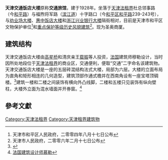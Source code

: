 {{天津历史风貌建筑 |
省区市 = 天津市 |
名称 = 天津交通饭店大楼 |
图片 = [[File:天津交通饭店大楼.jpg|200px]] |
等级 = 重点保护|
编号 = 0120104|
时代 = 1915年|
所在 = [[天津市|天津市]][[和平区_(天津市)|和平区]] |
公布 = 2006年2月17日|
}}

'''天津交通饭店大楼'''原称'''交通旅馆'''，建于1928年。坐落于[[天津法租界|天津法租界]]杜总领事路（今[[和平路_(天津)|和平路]]）与福煦将军路（[[滨江道|滨江道]]）十字路口（今[[和平区_(天津市)|和平区]][[和平路_(天津)|和平路]]239-243号），与[[天津劝业场大楼|劝业场大楼]]、[[天津惠中饭店大楼|惠中饭店大楼]]和[[浙江兴业银行天津分行大楼|浙江兴业银行大楼]]隔街相对，目前是天津市和平区文物保护单位<ref>天津市和平区人民政府，二零零四年八月十七日公布</ref>和[[天津历史风貌建筑|重点保护等级历史风貌建筑]]<ref>天津市人民政府，二零零六年二月十七日公布</ref>。现为圣奥商厦。

== 建筑结构 ==
天津交通饭店大楼由[[高星桥|高星桥]]和清庆亲王[[载振|载振]]等人投资，[[法国|法国]]建筑师穆勒设计，当时因所处地段位于[[天津法租界|天津法租界]]的商业区，交通便利，便取“交通”二字命名该建筑物。天津交通饭店大楼是一座的五层砖混结构法式大楼，局部为六层。大楼的立面布局为直角和矩形相连的几何造型，建筑顶部作通式檐并在西南角设有一座宝塔顶碉楼。<ref>{{Cite web |url=http://www.tj.xinhuanet.com/news/2009-09/04/content_17596875.htm |title=交通旅馆奇案 |access-date=2011-01-01 |archive-date=2012-06-20 |archive-url=https://web.archive.org/web/20120620210040/http://www.tj.xinhuanet.com/news/2009-09/04/content_17596875.htm |dead-url=yes }}</ref>建筑一楼和二楼之间装饰有横向外凸线脚，二楼和五楼只见装饰有纵向壁柱，大楼外立面为混水墙面并开券窗。<ref>[http://www.tjsh114.com/jiaoyou/2010/1110/34997.html 法国建筑设计师慕勒]{{dead link|date=2017年12月 |bot=InternetArchiveBot |fix-attempted=yes }}</ref>

==參考文獻==
<div class="references-small">
<references />
</div>

{{Geographic Location
 | 西北 = [[浙江兴业银行天津分行大楼|浙江兴业银行天津分行]] 
 | 北 = [[滨江道|滨江道]]
 | 東北 = '''交通饭店'''
 | 西 = [[和平路_(天津)|和平路]]
 | 中央 = 大铜钱
 | 東 = [[和平路_(天津)|和平路]]
 | 西南 = [[天津劝业场|天津劝业场]]
 | 南 = [[滨江道|滨江道]]
 | 東南 = [[天津惠中饭店大楼|惠中饭店]]
}}

[[Category:天津法租界|Category:天津法租界]]
[[Category:天津租界建筑物|Category:天津租界建筑物]]